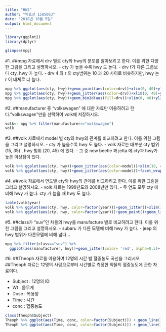 ```yaml
---
title: "HW3"
author: "박효선 1585063"
date: "2018년 10월 5일"
output: html_document
---
```


```r
library(ggplot2)
library(dplyr)

glimpse(mpg)
```


#1. 
##mpg 자료에서 drv 별로 cty와 hwy의 분포를 알아보려고 한다. 이를 위한 다양한 그림을 그리고 설명하시오.
- cty 가 높을 수록 hwy 도 높다.
-  drv f가 다른 그룹보다 cty, hwy 가 높다.
-  drv 4 와 r 의 cty범위는 10 과 20 사이로 비슷하지만, hwy 는 r 이 대체로 더 높다.

```r
mpg %>% ggplot(aes(cty, hwy))+geom_point(aes(color=drv))+xlim(0, 40)+ylim(0,50)
mpg %>% ggplot(aes(cty, hwy))+geom_jitter(aes(color=drv))+xlim(0, 40)+ylim(0,50)
mpg %>% ggplot(aes(cty, hwy))+geom_bin2d(aes(fill=drv))+xlim(0, 40)+ylim(0,50)
```

#2. 
##manufacturer 중 "volkswagen" 에 대한 자료만 이용하려고 한다."volkswagen"만을 선택하여 volk에 저장하시오.
```r
volk<- mpg %>% filter(manufacturer=="volkswagen")
volk
```
#3. 
##volk 자료에서 model 별 cty와 hwy의 관계를 비교하려고 한다. 이를 위한 그림을 그리고 설명하시오.
- cty 가 높을수록 hwy 도 높다. 
- volk 자료는 대부분 cty 범위 (15, 35) , hwy 범위 (20, 45) 에 있다.
- 그 중 new beetle 과 jetta 에 cty과 hwy가 높은 이상점이 있다. 
```r
volk %>% ggplot(aes(cty, hwy))+geom_jitter(aes(color=model))+xlim(10, 40)+ylim(10,50)
volk %>% ggplot(aes(cty, hwy))+geom_jitter(aes(color=model))+facet_wrap(~model)
```

#4. 
##volk 자료에서 연도별 cty와 hwy의 관계를 비교하려고 한다. 이를 위한 그림을 그리고 설명하시오.
- volk 자료는 1999년도와 2008년만 있다.
- 두 연도 모두 cty 에 비해 hwy 가 높다. cty 가 높을 때 hwy 도 높다.


```r
table(volk$year)
volk %>% ggplot(aes(cty, hwy, color=factor(year)))+geom_jitter()+xlim(15, 40)+ylim(15,50)
volk %>% ggplot(aes(cty, hwy, color=factor(year)))+geom_point()+geom_line()+xlim(15, 40)+ylim(15,50)

```

#5. 
##class가 “suv”인 차들의 hwy를 manufacture 별로 비교하려고 한다. 이를 위한 그림을 그리고 설명하시오. 
- subaru 가 다른 모델에 비해 hwy 가 높다.
- jeep 의 hwy 범위가 다른모델에 비해 넓다...

```r
mpg %>% filter(class=="suv") %>%
  ggplot(aes(manufacturer, hwy))+geom_jitter(color= 'red', alpha=0.5)+ geom_boxplot(alpha=0.3) 
```

#6. 
##Theoph 자료를 이용하여 12명의 시간 별 혈중농도 곡선을 그리시오
##Theoph 자료는 12명의 사람으로부터 시간별로 측정한 약물의 혈중농도에 관한 자료이다.

- Subject : 12명의 ID
- Wt : 몸무게
- Dose : 복용양
- Time : 시간
- conc : 혈중농도
```r
class(Theoph$Subject)
Theoph %>% ggplot(aes(Time, conc, color=factor(Subject))) + geom_line()
Theoph %>% ggplot(aes(Time, conc, color=factor(Subject))) + geom_line() +facet_wrap(~Subject)
```

